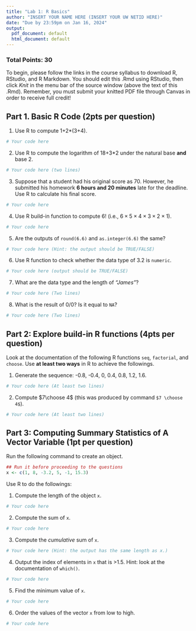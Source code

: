 ```yaml
---
title: "Lab 1: R Basics"
author: "INSERT YOUR NAME HERE (INSERT YOUR UW NETID HERE)"
date: "Due by 23:59pm on Jan 16, 2024"
output:
  pdf_document: default
  html_document: default
---
```


### Total Points: 30


To begin, please follow the links in the course syllabus to download R, RStudio, and R Markdown.
You should edit this .Rmd using RStudio, then click *Knit* in the menu bar of the source window (above the text of this .Rmd).
Remember, you must submit your knitted PDF file through Canvas in order to receive full credit!

## Part 1. Basic R Code (2pts per question)

1. Use R to compute 1+2*(3+4).

```r
# Your code here
```

2. Use R to compute the logarithm of 18+3*2 under the natural base **and** base 2.

```r
# Your code here (two lines)
```

3. Suppose that a student had his original score as 70. However, he submitted his homework **6 hours and 20 minutes** late for the deadline. Use R to calculate his final score.

```r
# Your code here
```

4. Use R build-in function to compute 6! (i.e., $6\times 5\times 4 \times 3\times 2\times 1$).

```r
# Your code here
```

5. Are the outputs of ``round(6.6)`` and ``as.integer(6.6)`` the same?

```r
# Your code here (Hint: the output should be TRUE/FALSE)
```

6. Use R function to check whether the data type of 3.2 is ``numeric``.

```r
# Your code here (output should be TRUE/FALSE)
```

7. What are the data type and the length of *"James"*?

```r
# Your code here (Two lines)
```

8. What is the result of 0/0? Is it equal to ``NA``?

```r
# Your code here (Two lines)
```

## Part 2: Explore build-in R functions (4pts per question)

Look at the documentation of the following R functions ``seq``, ``factorial``, and ``choose``. Use **at least two ways** in R to achieve the followings.

1. Generate the sequence: -0.8, -0.4, 0, 0.4, 0.8, 1.2, 1.6.

```r
# Your code here (At least two lines)
```

2. Compute $7\choose 4$ (this was produced by \LaTeX command ``$7 \choose 4$``). 

```r
# Your code here (At least two lines)
```

## Part 3: Computing Summary Statistics of A Vector Variable (1pt per question)

Run the following command to create an object. 

```r
## Run it before proceeding to the questions
x <- c(1, 8, -3.2, 5, -1, 15.3)
```

Use R to do the followings:

1. Compute the length of the object ``x``.

```r
# Your code here
```

2. Compute the sum of ``x``.

```r
# Your code here
```

3. Compute the *cumulative* sum of ``x``.

```r
# Your code here (Hint: the output has the same length as x.)
```

4. Output the index of elements in ``x`` that is >1.5. Hint: look at the documentation of ``which()``.

```r
# Your code here
```

5. Find the minimum value of ``x``.

```r
# Your code here
```


6. Order the values of the vector ``x`` from low to high.

```r
# Your code here
```


